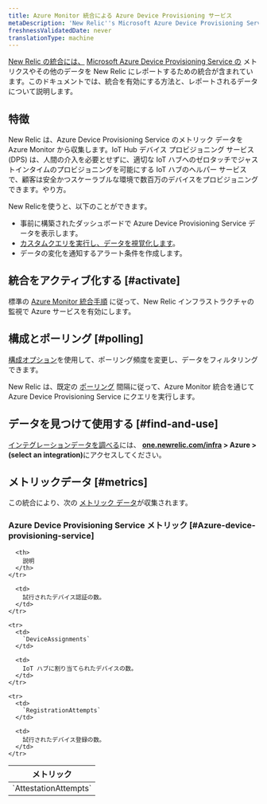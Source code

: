 ```yaml
---
title: Azure Monitor 統合による Azure Device Provisioning サービス
metaDescription: 'New Relic''s Microsoft Azure Device Provisioning Service integration: what data it reports and how to enable it.'
freshnessValidatedDate: never
translationType: machine
---
```


[New Relic の統合には、](/docs/infrastructure/integrations-getting-started/getting-started/introduction-infrastructure-integrations) [Microsoft Azure Device Provisioning Service の](https://learn.microsoft.com/en-us/azure/iot-dps/) メトリクスやその他のデータを New Relic にレポートするための統合が含まれています。このドキュメントでは、統合を有効にする方法と、レポートされるデータについて説明します。

## 特徴

New Relic は、Azure Device Provisioning Service のメトリック データを Azure Monitor から収集します。IoT Hub デバイス プロビジョニング サービス (DPS) は、人間の介入を必要とせずに、適切な IoT ハブへのゼロタッチでジャストインタイムのプロビジョニングを可能にする IoT ハブのヘルパー サービスで、顧客は安全かつスケーラブルな環境で数百万のデバイスをプロビジョニングできます。やり方。

New Relicを使うと、以下のことができます。

* 事前に構築されたダッシュボードで Azure Device Provisioning Service データを表示します。
* [カスタムクエリを実行し、データを視覚化します](/docs/infrastructure/integrations-getting-started/getting-started/use-integration-data-new-relic-insights)。
* データの変化を通知するアラート条件を作成します。

## 統合をアクティブ化する [#activate]

標準の [Azure Monitor 統合手順](/docs/infrastructure/microsoft-azure-integrations/azure-integrations-list/azure-monitor) に従って、New Relic インフラストラクチャの監視で Azure サービスを有効にします。

## 構成とポーリング [#polling]

[構成オプション](/docs/infrastructure/microsoft-azure-integrations/azure-integrations-list/azure-monitor/#settings)を使用して、ポーリング頻度を変更し、データをフィルタリングできます。

New Relic は、既定の [ポーリング](/docs/infrastructure/microsoft-azure-integrations/azure-integrations-list/azure-monitor/#settings) 間隔に従って、Azure Monitor 統合を通じて Azure Device Provisioning Service にクエリを実行します。

## データを見つけて使用する [#find-and-use]

[インテグレーションデータを調べる](/docs/infrastructure/integrations/find-use-infrastructure-integration-data)には、 <DNT>**[one.newrelic.com/infra](https://one.newrelic.com/infra) > Azure > (select an integration)**</DNT>にアクセスしてください。

## メトリックデータ [#metrics]

この統合により、次の [メトリック データ](/docs/infrastructure/integrations-getting-started/getting-started/understand-integration-data-data-types#metric)が収集されます。

### Azure Device Provisioning Service メトリック [#Azure-device-provisioning-service]

<table>
  <thead>
    <tr>
      <th style={{ width: "300px" }}>
        メトリック
      </th>

      <th>
        説明
      </th>
    </tr>
  </thead>

  <tbody>
    <tr>
      <td>
        `AttestationAttempts`
      </td>

      <td>
        試行されたデバイス認証の数。
      </td>
    </tr>

    <tr>
      <td>
        `DeviceAssignments`
      </td>

      <td>
        IoT ハブに割り当てられたデバイスの数。
      </td>
    </tr>

    <tr>
      <td>
        `RegistrationAttempts`
      </td>

      <td>
        試行されたデバイス登録の数。
      </td>
    </tr>
  </tbody>
</table>
